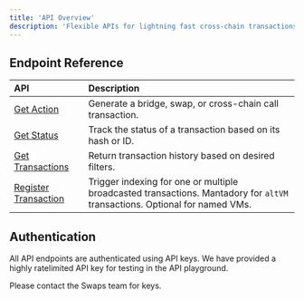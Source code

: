 ```yaml
---
title: 'API Overview'
description: 'Flexible APIs for lightning fast cross-chain transactions and status tracking.'
---
```



## Endpoint Reference

| API | Description |
|:-----|:------------|
| [Get Action](/api-reference/get-action) | Generate a bridge, swap, or cross-chain call transaction. |
| [Get Status](/api-reference/get-status) | Track the status of a transaction based on its hash or ID. |
| [Get Transactions](/api-reference/get-transactions) | Return transaction history based on desired filters. |
| [Register Transaction](/api-reference/register-transactions) | Trigger indexing for one or multiple broadcasted transactions. Mantadory for `altVM` transactions. Optional for named VMs. |

## Authentication

All API endpoints are authenticated using API keys. We have provided a highly ratelimited API key for testing in the API playground.

<Callout type="info">
  Please contact the Swaps team for keys.
</Callout>
